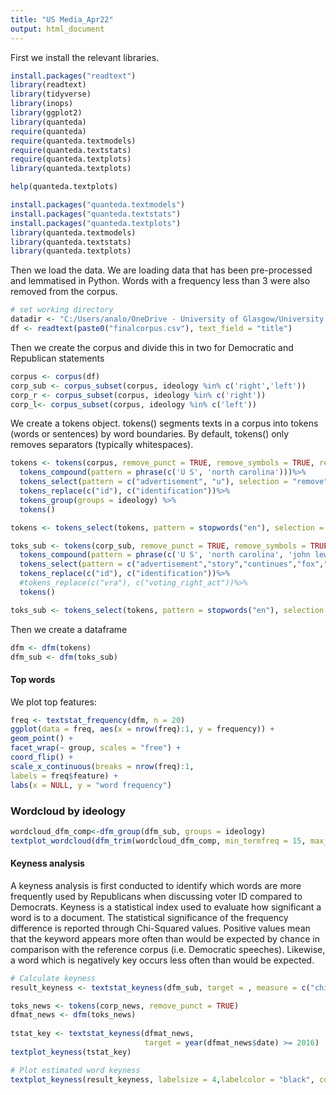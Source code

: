 ```yaml
---
title: "US Media_Apr22"
output: html_document
---
```



First we install the relevant libraries.
```r
install.packages("readtext")
library(readtext)
library(tidyverse)
library(inops)
library(ggplot2)
library(quanteda)
require(quanteda)
require(quanteda.textmodels)
require(quanteda.textstats)
require(quanteda.textplots)
library(quanteda.textplots)

help(quanteda.textplots)
```
```r
install.packages("quanteda.textmodels")
install.packages("quanteda.textstats")
install.packages("quanteda.textplots")
library(quanteda.textmodels)
library(quanteda.textstats)
library(quanteda.textplots)
```

Then we load the data. We are loading data that has been pre-processed and lemmatised in Python. Words with a frequency less than 3 were also removed from the corpus.


```r
# set working directory
datadir <- "C:/Users/analo/OneDrive - University of Glasgow/University of Glasgow/Amsterdam Visit/Voter-ID-US-News-Media/Descriptives/"
df <- readtext(paste0("finalcorpus.csv"), text_field = "title")
```



Then we create the corpus and divide this in two for Democratic and Republican statements

```r
corpus <- corpus(df)
corp_sub <- corpus_subset(corpus, ideology %in% c('right','left'))
corp_r <- corpus_subset(corpus, ideology %in% c('right'))
corp_l<- corpus_subset(corpus, ideology %in% c('left'))
```

We create a tokens object. tokens() segments texts in a corpus into tokens (words or sentences) by word boundaries. By default, tokens() only removes separators (typically whitespaces).

```r
tokens <- tokens(corpus, remove_punct = TRUE, remove_symbols = TRUE, remove_numbers = TRUE)%>%
  tokens_compound(pattern = phrase(c('U S', 'north carolina')))%>%
  tokens_select(pattern = c("advertisement", "u"), selection = "remove")%>%
  tokens_replace(c("id"), c("identification"))%>%
  tokens_group(groups = ideology) %>%
  tokens()

tokens <- tokens_select(tokens, pattern = stopwords("en"), selection = "remove")
```

```r
toks_sub <- tokens(corp_sub, remove_punct = TRUE, remove_symbols = TRUE, remove_numbers = TRUE)%>%
  tokens_compound(pattern = phrase(c('U S', 'north carolina', 'john lewis')))%>%
  tokens_select(pattern = c("advertisement","story","continues","fox","news", "u"), selection = "remove")%>%
  tokens_replace(c("id"), c("identification"))%>%
  #tokens_replace(c("vra"), c("voting_right_act"))%>%
  tokens()

toks_sub <- tokens_select(tokens, pattern = stopwords("en"), selection = "remove")

```

Then we create a dataframe
```r
dfm <- dfm(tokens)
dfm_sub <- dfm(toks_sub)
```

#### Top words

We plot top features:

```r
freq <- textstat_frequency(dfm, n = 20)
ggplot(data = freq, aes(x = nrow(freq):1, y = frequency)) +
geom_point() +
facet_wrap(~ group, scales = "free") +
coord_flip() +
scale_x_continuous(breaks = nrow(freq):1,
labels = freq$feature) +
labs(x = NULL, y = "word frequency")
```

### Wordcloud by ideology
```r
wordcloud_dfm_comp<-dfm_group(dfm_sub, groups = ideology)
textplot_wordcloud(dfm_trim(wordcloud_dfm_comp, min_termfreq = 15, max_words = 40), comparison = TRUE, color = c("blue", "red"))

```

#### Keyness analysis 
A keyness analysis is first conducted to identify which words are more frequently used by Republicans when discussing voter ID compared to Democrats. Keyness is a statistical index used to evaluate how significant a word is to a document. The statistical significance of the frequency difference is reported through Chi-Squared values. Positive values mean that the keyword appears more often than would be expected by chance in comparison with the reference corpus (i.e. Democratic speeches). Likewise, a word which is negatively key occurs less often than would be expected.

```r
# Calculate keyness 
result_keyness <- textstat_keyness(dfm_sub, target = , measure = c("chi2"),sort = TRUE)

toks_news <- tokens(corp_news, remove_punct = TRUE) 
dfmat_news <- dfm(toks_news)
 
tstat_key <- textstat_keyness(dfmat_news, 
                              target = year(dfmat_news$date) >= 2016)
textplot_keyness(tstat_key)
```



```r
# Plot estimated word keyness
textplot_keyness(result_keyness, labelsize = 4,labelcolor = "black", color = c("blue", "red"), min_count = 10, n = 25)


```
